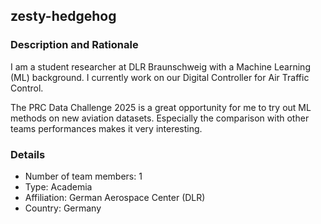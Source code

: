 ## zesty-hedgehog

### Description and Rationale
I am a student researcher at DLR Braunschweig with a Machine Learning (ML) background. I currently work on our Digital Controller for Air Traffic Control.

The PRC Data Challenge 2025 is a great opportunity for me to try out ML methods on new aviation datasets. Especially the comparison with other teams performances makes it very interesting.

### Details

* Number of team members: 1
* Type: Academia
* Affiliation: German Aerospace Center (DLR)
* Country: Germany


